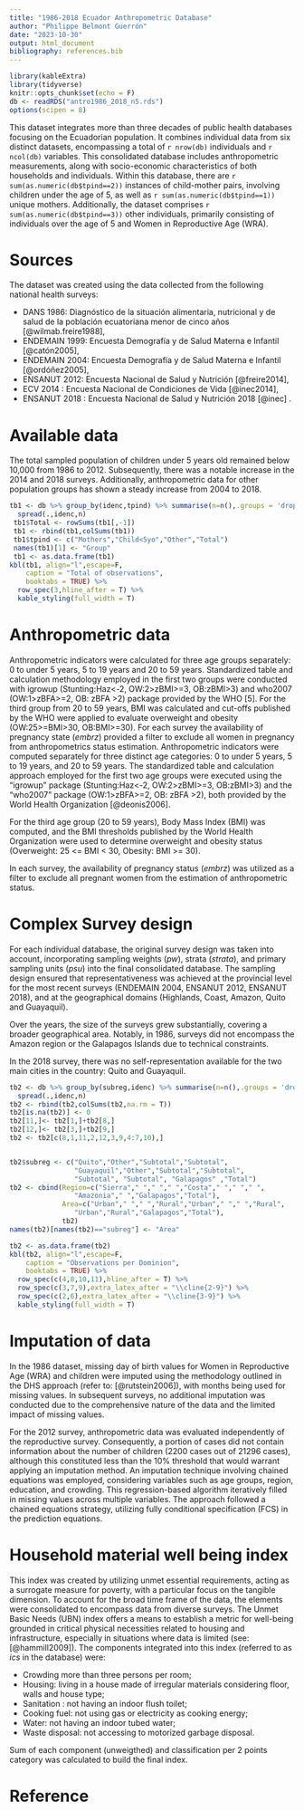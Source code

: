 ```yaml
---
title: "1986-2018 Ecuador Anthropometric Database"
author: "Philippe Belmont Guerrón"
date: "2023-10-30"
output: html_document
bibliography: references.bib
---
```


```r
library(kableExtra)
library(tidyverse)
knitr::opts_chunk$set(echo = F)
db <- readRDS("antro1986_2018_n5.rds")
options(scipen = 8)
```


This dataset integrates more than three decades of public health databases
focusing on the Ecuadorian population. It combines individual data from six
distinct datasets, encompassing a total of `r nrow(db)` individuals and `r ncol(db)` variables.
This consolidated database includes anthropometric measurements, along with
socio-economic characteristics of both households and individuals. Within this
database, there are `r sum(as.numeric(db$tpind==2))` instances of child-mother
pairs, involving children under the age of 5, as well as
`r sum(as.numeric(db$tpind==1))` unique mothers. Additionally, the dataset
comprises `r sum(as.numeric(db$tpind==3))` other individuals, primarily
consisting of individuals over the age of 5 and Women in Reproductive Age (WRA).

# Sources

The dataset was created using the data collected from the following national
health surveys:

-   DANS 1986: Diagnóstico de la situación alimentaria, nutricional y de salud
    de la población ecuatoriana menor de cinco años [@wilmab.freire1988],
-   ENDEMAIN 1999: Encuesta Demografía y de Salud Materna e Infantil
    [@catón2005],
-   ENDEMAIN 2004: Encuesta Demografía y de Salud Materna e Infantil
    [@ordóñez2005],
-   ENSANUT 2012: Encuesta Nacional de Salud y Nutrición [@freire2014],
-   ECV 2014 : Encuesta Nacional de Condiciones de Vida [@inec2014],
-   ENSANUT 2018 : Encuesta Nacional de Salud y Nutrición 2018 [@inec] .

# Available data

The total sampled population of children under 5 years old remained below 10,000 from
1986 to 2012. Subsequently, there was a notable increase in the 2014 and 2018
surveys. Additionally, anthropometric data for other population groups has shown
a steady increase from 2004 to 2018.

```r
tb1 <- db %>% group_by(idenc,tpind) %>% summarise(n=n(),.groups = 'drop') %>%
  spread(.,idenc,n)
 tb1$Total <- rowSums(tb1[,-1])
 tb1 <- rbind(tb1,colSums(tb1))
 tb1$tpind <- c("Mothers","Child<5yo","Other","Total")
 names(tb1)[1] <- "Group"
 tb1 <- as.data.frame(tb1)
kbl(tb1, align="l",escape=F,
    caption = "Total of observations",
    booktabs = TRUE) %>%
  row_spec(3,hline_after = T) %>%
  kable_styling(full_width = T)

```

# Anthropometric data

Anthropometric indicators were calculated for three age groups separately: 0 to
under 5 years, 5 to 19 years and 20 to 59 years. Standardized table and
calculation methodology employed in the first two groups were conducted with
igrowup (Stunting:Haz\<-2, OW:2\>zBMI\>=3, OB:zBMI\>3) and who2007
(OW:1\>zBFA\>=2, OB: zBFA \>2) package provided by the WHO [5]. For the third
group from 20 to 59 years, BMI was calculated and cut-offs published by the WHO
were applied to evaluate overweight and obesity (OW:25\>=BMI\>30, OB:BMI\>=30).
For each survey the availability of pregnancy state (*embrz*) provided a filter
to exclude all women in pregnancy from anthropometrics status estimation.
Anthropometric indicators were computed separately for three distinct age
categories: 0 to under 5 years, 5 to 19 years, and 20 to 59 years. The
standardized table and calculation approach employed for the first two age
groups were executed using the "igrowup" package (Stunting:Haz\<-2,
OW:2\>zBMI\>=3, OB:zBMI\>3) and the "who2007" package (OW:1\>zBFA\>=2, OB: zBFA
\>2), both provided by the World Health Organization [@deonis2006].

For the third age group (20 to 59 years), Body Mass Index (BMI) was computed,
and the BMI thresholds published by the World Health Organization were used to
determine overweight and obesity status (Overweight: 25 \<= BMI \< 30, Obesity:
BMI \>= 30).

In each survey, the availability of pregnancy status (*embrz*) was utilized as a
filter to exclude all pregnant women from the estimation of anthropometric
status.

# Complex Survey design

For each individual database, the original survey design was taken into account,
incorporating sampling weights (*pw*), strata (*strata*), and primary sampling
units (*psu*) into the final consolidated database. The sampling design ensured
that representativeness was achieved at the provincial level for the most recent
surveys (ENDEMAIN 2004, ENSANUT 2012, ENSANUT 2018), and at the geographical domains (Highlands, Coast, Amazon, Quito and Guayaquil).

Over the years, the size of the surveys grew substantially, covering a broader
geographical area. Notably, in 1986, surveys did not encompass the Amazon region
or the Galapagos Islands due to technical constraints.

In the 2018 survey, there was no self-representation available for the two main
cities in the country: Quito and Guayaquil.

```r

tb2 <- db %>% group_by(subreg,idenc) %>% summarise(n=n(),.groups = 'drop') %>%
  spread(.,idenc,n)
tb2 <- rbind(tb2,colSums(tb2,na.rm = T))
tb2[is.na(tb2)] <- 0
tb2[11,]<- tb2[1,]+tb2[8,]
tb2[12,]<- tb2[3,]+tb2[9,]
tb2 <- tb2[c(8,1,11,2,12,3,9,4:7,10),]


tb2$subreg <- c("Quito","Other","Subtotal","Subtotal",
                "Guayaquil","Other","Subtotal","Subtotal",
                "Subtotal", "Subtotal", "Galapagos" ,"Total")
tb2 <- cbind(Region=c("Sierra"," "," "," ","Costa"," "," "," ",
                "Amazonia"," ","Galapagos","Total"),
             Area=c("Urban"," "," ","Rural","Urban"," "," ","Rural",
                "Urban","Rural","Galapagos","Total"),
             tb2)
names(tb2)[names(tb2)=="subreg"] <- "Area"

tb2 <- as.data.frame(tb2)
kbl(tb2, align="l",escape=F,
    caption = "Observations per Dominion",
    booktabs = TRUE) %>%
  row_spec(c(4,8,10,11),hline_after = T) %>%
  row_spec(c(3,7,9),extra_latex_after = "\\cline{2-9}") %>%
  row_spec(c(2,6),extra_latex_after = "\\cline{3-9}") %>%
  kable_styling(full_width = T)


```

# Imputation of data

In the 1986 dataset, missing day of birth values for Women in Reproductive Age
(WRA) and children were imputed using the methodology outlined in the DHS
approach (refer to: [@rutstein2006]), with months being used for missing values.
In subsequent surveys, no additional imputation was conducted due to the
comprehensive nature of the data and the limited impact of missing values.

For the 2012 survey, anthropometric data was evaluated independently of the
reproductive survey. Consequently, a portion of cases did not contain
information about the number of children (2200 cases out of 21296 cases),
although this constituted less than the 10% threshold that would warrant
applying an imputation method. An imputation technique involving chained
equations was employed, considering variables such as age groups, region,
education, and crowding. This regression-based algorithm iteratively filled in
missing values across multiple variables. The approach followed a chained
equations strategy, utilizing fully conditional specification (FCS) in the
prediction equations.

# Household material well being index

This index was created by utilizing unmet essential requirements, acting as a surrogate measure for poverty, with a particular focus on the tangible dimension. To account for the broad time frame of the data, the elements were consolidated to encompass data from diverse surveys. The Unmet Basic Needs (UBN) index offers a means to establish a metric for well-being grounded in critical physical necessities related to housing and infrastructure, especially in situations where data is limited (see: [@hammill2009]). The components integrated into this index (referred to as *ics* in the database) were:


-   Crowding more than three persons per room;
-   Housing: living in a house made of irregular materials considering floor,
    walls and house type;
-   Sanitation : not having an indoor flush toilet;
-   Cooking fuel: not using gas or electricity as cooking energy;
-   Water: not having an indoor tubed water;
-   Waste disposal: not accessing to motorized garbage disposal.

Sum of each component (unweigthed) and classification per 2 points category was
calculated to build the final index.

# Reference

